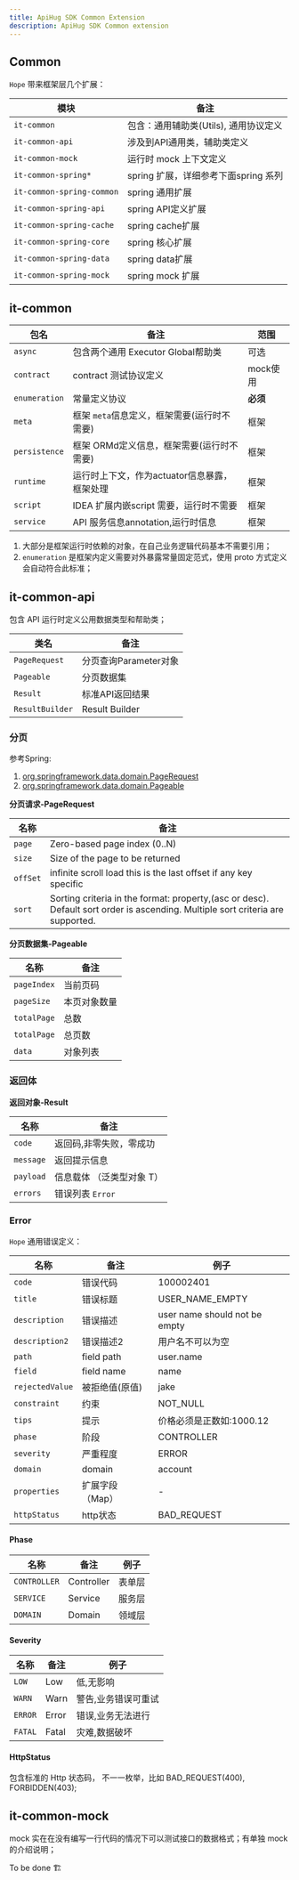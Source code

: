 ```yaml
---
title: ApiHug SDK Common Extension
description: ApiHug SDK Common extension
---
```



## Common

`Hope` 带来框架层几个扩展：

| 模块                        | 备注                        |
|---------------------------|---------------------------|
| `it-common`               | 包含：通用辅助类(Utils), 通用协议定义   |
| `it-common-api`           | 涉及到API通用类，辅助类定义           |
| `it-common-mock`          | 运行时 mock 上下文定义            |
| `it-common-spring*`       | spring 扩展，详细参考下面spring 系列 |
| `it-common-spring-common` | spring 通用扩展               |
| `it-common-spring-api`    | spring API定义扩展            |
| `it-common-spring-cache`  | spring cache扩展            |
| `it-common-spring-core`   | spring 核心扩展               |
| `it-common-spring-data`   | spring data扩展             |
| `it-common-spring-mock`   | spring mock 扩展            |


## it-common

| 包名            | 备注                         | 范围     |
|---------------|----------------------------|--------|
| `async`       | 包含两个通用 Executor Global帮助类  | 可选     |
| `contract`    | contract 测试协议定义            | mock使用 |
| `enumeration` | 常量定义协议                     | **必须** |
| `meta`        | 框架 `meta`信息定义，框架需要(运行时不需要) | 框架     |
| `persistence` | 框架 ORMd定义信息，框架需要(运行时不需要)   | 框架     |
| `runtime`     | 运行时上下文，作为actuator信息暴露，框架处理 | 框架     |
| `script`      | IDEA 扩展内嵌script 需要，运行时不需要  | 框架     |
| `service`     | API 服务信息annotation,运行时信息   | 框架     |

1. 大部分是框架运行时依赖的对象，在自己业务逻辑代码基本不需要引用；
2. `enumeration` 是框架内定义需要对外暴露常量固定范式，使用 proto 方式定义会自动符合此标准；

## it-common-api

包含 API 运行时定义公用数据类型和帮助类；

| 类名              | 备注              |
|-----------------|-----------------|
| `PageRequest`   | 分页查询Parameter对象 |
| `Pageable`      | 分页数据集           |
| `Result`        | 标准API返回结果       |
| `ResultBuilder` | Result Builder  |

### 分页

参考Spring:

1. [org.springframework.data.domain.PageRequest](https://github.com/spring-projects/spring-data-commons/blob/main/src/main/java/org/springframework/data/domain/PageRequest.java)
2. [org.springframework.data.domain.Pageable](https://github.com/spring-projects/spring-data-commons/blob/main/src/main/java/org/springframework/data/domain/Pageable.java)

**分页请求-PageRequest**

| 名称       | 备注                                                                                                                             |
|----------|--------------------------------------------------------------------------------------------------------------------------------|
| `page`   | Zero-based page index (0..N)                                                                                                   |
| `size`   | Size of the page to be returned                                                                                                |
| `offSet` | infinite scroll load this is the last offset if any key specific                                                               |
| `sort`   | Sorting criteria in the format: property,(asc or desc). Default sort order is ascending. Multiple sort criteria are supported. |


**分页数据集-Pageable**

| 名称          | 备注     |
|-------------|--------|
| `pageIndex` | 当前页码   |
| `pageSize`  | 本页对象数量 |
| `totalPage` | 总数     |
| `totalPage` | 总页数    |
| `data`      | 对象列表   |

### 返回体

**返回对象-Result**


| 名称        | 备注             |
|-----------|----------------|
| `code`    | 返回码,非零失败，零成功   |
| `message` | 返回提示信息         |
| `payload` | 信息载体 （泛类型对象 T） |
| `errors`  | 错误列表 `Error`   |


### Error

`Hope` 通用错误定义：

| 名称              | 备注         | 例子                            |
|-----------------|------------|-------------------------------|
| `code`          | 错误代码       | 100002401                     |
| `title`         | 错误标题       | USER_NAME_EMPTY               |
| `description`   | 错误描述       | user name should not be empty |
| `description2`  | 错误描述2      | 用户名不可以为空                      |
| `path`          | field path | user.name                     |
| `field`         | field name | name                          |
| `rejectedValue` | 被拒绝值(原值)   | jake                          |
| `constraint`    | 约束         | NOT_NULL                      |
| `tips`          | 提示         | 价格必须是正数如:1000.12              |
| `phase`         | 阶段         | CONTROLLER                    |
| `severity`      | 严重程度       | ERROR                         |
| `domain`        | domain     | account                       |
| `properties`    | 扩展字段（Map）  | -                             |
| `httpStatus`    | http状态     | BAD_REQUEST                   |


#### Phase

| 名称           | 备注         | 例子  |
|--------------|------------|-----|
| `CONTROLLER` | Controller | 表单层 |
| `SERVICE`    | Service    | 服务层 |
| `DOMAIN`     | Domain     | 领域层 |



#### Severity

| 名称      | 备注    | 例子         |
|---------|-------|------------|
| `LOW`   | Low   | 低,无影响      |
| `WARN`  | Warn  | 警告,业务错误可重试 |
| `ERROR` | Error | 错误,业务无法进行  |
| `FATAL` | Fatal | 灾难,数据破坏    |


#### HttpStatus

包含标准的 Http 状态码， 不一一枚举，比如 BAD_REQUEST(400), FORBIDDEN(403);


## it-common-mock

mock 实在在没有编写一行代码的情况下可以测试接口的数据格式；有单独 mock 的介绍说明；


<TipInfo>To be done 🏗️</TipInfo>
